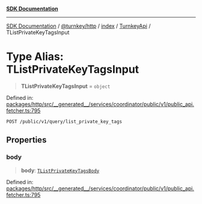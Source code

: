 [**SDK Documentation**](../../../../../../README.mdx)

***

[SDK Documentation](../../../../../../packages.mdx) / [@turnkey/http](../../../../README.mdx) / [index](../../../README.mdx) / [TurnkeyApi](../README.mdx) / TListPrivateKeyTagsInput

# Type Alias: TListPrivateKeyTagsInput

> **TListPrivateKeyTagsInput** = `object`

Defined in: [packages/http/src/\_\_generated\_\_/services/coordinator/public/v1/public\_api.fetcher.ts:795](https://github.com/tkhq/sdk/blob/fd49bfe86475c8603b3eb385aa101efa36fa32fc/packages/http/src/__generated__/services/coordinator/public/v1/public_api.fetcher.ts#L795)

`POST /public/v1/query/list_private_key_tags`

## Properties

### body

> **body**: [`TListPrivateKeyTagsBody`](TListPrivateKeyTagsBody.mdx)

Defined in: [packages/http/src/\_\_generated\_\_/services/coordinator/public/v1/public\_api.fetcher.ts:795](https://github.com/tkhq/sdk/blob/fd49bfe86475c8603b3eb385aa101efa36fa32fc/packages/http/src/__generated__/services/coordinator/public/v1/public_api.fetcher.ts#L795)
